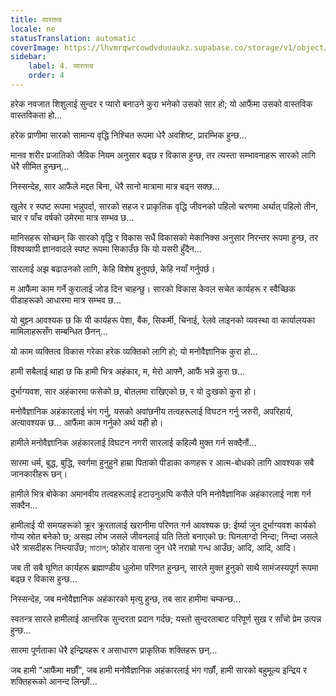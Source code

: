```yaml
---
title: सारतत्व
locale: ne
statusTranslation: automatic
coverImage: https://lhvmrqwrcowdvduuaukz.supabase.co/storage/v1/object/public/strapi-uploads/small_cover-tratado-de-psicologia-revolucionaria.webp-5e15e1cec4e0ebebcde5d7fc7565d8fd.webp
sidebar:
    label: 4. सारतत्व
    order: 4
---
```

हरेक नवजात शिशुलाई सुन्दर र प्यारो बनाउने कुरा भनेको उसको सार हो; यो आफैंमा उसको वास्तविक वास्तविकता हो...

हरेक प्राणीमा सारको सामान्य वृद्धि निश्चित रूपमा धेरै अवशिष्ट, प्रारम्भिक हुन्छ...

मानव शरीर प्रजातिको जैविक नियम अनुसार बढ्छ र विकास हुन्छ, तर त्यस्ता सम्भावनाहरू सारको लागि धेरै सीमित हुन्छन्...

निस्सन्देह, सार आफैंले मद्दत बिना, धेरै सानो मात्रामा मात्र बढ्न सक्छ...

खुलेर र स्पष्ट रूपमा भन्नुपर्दा, सारको सहज र प्राकृतिक वृद्धि जीवनको पहिलो चरणमा अर्थात् पहिलो तीन, चार र पाँच वर्षको उमेरमा मात्र सम्भव छ...

मानिसहरू सोच्छन् कि सारको वृद्धि र विकास सधैं विकासको मेकानिक्स अनुसार निरन्तर रूपमा हुन्छ, तर विश्वव्यापी ज्ञानवादले स्पष्ट रूपमा सिकाउँछ कि यो यसरी हुँदैन...

सारलाई अझ बढाउनको लागि, केहि विशेष हुनुपर्छ, केहि नयाँ गर्नुपर्छ।

म आफैंमा काम गर्ने कुरालाई जोड दिन चाहन्छु। सारको विकास केवल सचेत कार्यहरू र स्वैच्छिक पीडाहरूको आधारमा मात्र सम्भव छ...

यो बुझ्न आवश्यक छ कि यी कार्यहरू पेशा, बैंक, सिकर्मी, चिनाई, रेलवे लाइनको व्यवस्था वा कार्यालयका मामिलाहरूसँग सम्बन्धित छैनन्...

यो काम व्यक्तित्व विकास गरेका हरेक व्यक्तिको लागि हो; यो मनोवैज्ञानिक कुरा हो...

हामी सबैलाई थाहा छ कि हामी भित्र अहंकार, म, मेरो आफ्नै, आफैं भन्ने कुरा छ...

दुर्भाग्यवश, सार अहंकारमा फसेको छ, बोतलमा राखिएको छ, र यो दुःखको कुरा हो।

मनोवैज्ञानिक अहंकारलाई भंग गर्नु, यसको अवांछनीय तत्वहरूलाई विघटन गर्नु जरुरी, अपरिहार्य, अत्यावश्यक छ... आफैंमा काम गर्नुको अर्थ यही हो।

हामीले मनोवैज्ञानिक अहंकारलाई विघटन नगरी सारलाई कहिल्यै मुक्त गर्न सक्दैनौं...

सारमा धर्म, बुद्ध, बुद्धि, स्वर्गमा हुनुहुने हाम्रा पिताको पीडाका कणहरू र आत्म-बोधको लागि आवश्यक सबै जानकारीहरू छन्।

हामीले भित्र बोकेका अमानवीय तत्वहरूलाई हटाउनुअघि कसैले पनि मनोवैज्ञानिक अहंकारलाई नाश गर्न सक्दैन...

हामीलाई यी समयहरूको क्रूर क्रूरतालाई खरानीमा परिणत गर्न आवश्यक छ: ईर्ष्या जुन दुर्भाग्यवश कार्यको गोप्य स्रोत बनेको छ; असह्य लोभ जसले जीवनलाई यति तितो बनाएको छ: घिनलाग्दो निन्दा; निन्दा जसले धेरै त्रासदीहरू निम्त्याउँछ; মাতাল; फोहोर वासना जुन धेरै नराम्रो गन्ध आउँछ; आदि, आदि, आदि।

जब ती सबै घृणित कार्यहरू ब्रह्माण्डीय धुलोमा परिणत हुन्छन्, सारले मुक्त हुनुको साथै सामंजस्यपूर्ण रूपमा बढ्छ र विकास हुन्छ...

निस्सन्देह, जब मनोवैज्ञानिक अहंकारको मृत्यु हुन्छ, तब सार हामीमा चम्कन्छ...

स्वतन्त्र सारले हामीलाई आन्तरिक सुन्दरता प्रदान गर्दछ; यस्तो सुन्दरताबाट परिपूर्ण सुख र साँचो प्रेम उत्पन्न हुन्छ...

सारमा पूर्णताका धेरै इन्द्रियहरू र असाधारण प्राकृतिक शक्तिहरू छन्...

जब हामी "आफैंमा मर्छौं", जब हामी मनोवैज्ञानिक अहंकारलाई भंग गर्छौं, हामी सारको बहुमूल्य इन्द्रिय र शक्तिहरूको आनन्द लिन्छौं...

